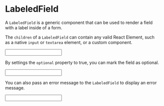 
<Meta title="Forms/Fields" />

<h1 className="mb-16 text-5xl">LabeledField</h1>

A `LabeledField` is a generic component that can be used to render a field with a label inside of a form.

The `children` of a `LabeledField` can contain any valid React Element, such as a native `input` or `textarea` element, or a custom component.

<Canvas>
	<Story name="With Label">
		<LabeledField label="Title">
			<input type="text" className="textfield" />
		</LabeledField>
	</Story>
</Canvas>

By settings the `optional` property to true, you can mark the field as optional.

<Canvas>
	<Story name="Optional">
		<LabeledField label="Title" optional={true}>
			<input type="text" className="textfield" />
		</LabeledField>
	</Story>
</Canvas>

You can also pass an error message to the `LabeledField` to display an error message.

<Canvas>
	<Story name="With Error">
		<LabeledField label="Title" error="Title is missing.">
			<input type="text" className="textfield" />
		</LabeledField>
	</Story>
</Canvas>
